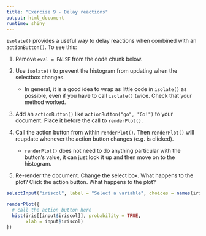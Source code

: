 ```yaml
---
title: "Exercise 9 - Delay reactions"
output: html_document
runtime: shiny
---
```


`isolate()` provides a useful way to delay reactions when combined with an `actionButton()`. To see this:

1. Remove `eval = FALSE` from the code chunk below.

2. Use `isolate()` to prevent the histogram from updating when the selectbox changes. 
    + In general, it is a good idea to wrap as little code in `isolate()` as possible, even if you have to call `isolate()` twice. Check that your method worked.

3. Add an `actionButton()` like `actionButton("go", "Go!")` to your document. Place it before the call to `renderPlot()`. 

4. Call the action button from within `renderPlot()`. Then `renderPlot()` will reupdate whenever the action button changes (e.g. is clicked). 
    + `renderPlot()` does not need to do anything particular with the button's value, it can just look it up and then move on to the histogram.

5. Re-render the document. Change the select box. What happens to the plot? Click the action button. What happens to the plot?

```r
selectInput("iriscol", label = "Select a variable", choices = names(iris))
```


```r
renderPlot({
  # call the action button here
  hist(iris[[input$iriscol]], probability = TRUE, 
       xlab = input$iriscol)
})
```
